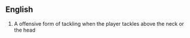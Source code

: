 
== English ==

{{en-noun}}

# {{rugby}} A offensive form of tackling when the player tackles above the neck or the head